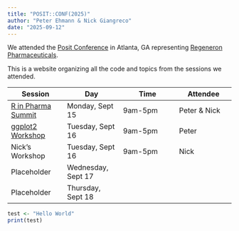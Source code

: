 ```yaml
---
title: "POSIT::CONF(2025)"
author: "Peter Ehmann & Nick Giangreco"
date: "2025-09-12"
---
```


We attended the [Posit Conference](https://posit.co/conference/) in Atlanta, GA representing [Regeneron Pharmaceuticals](https://www.regeneron.com/).

This is a website organizing all the code and topics from the sessions we attended.

| Session | Day | Time | Attendee |
|------------------|------------------|------------------|------------------|
| [R in Pharma Summit](https://posit.co/blog/register-for-r-pharma-at-posit-conf-2025/#r-pharma-summit) | Monday, Sept 15 | 9am-5pm | Peter & Nick |
| [ggplot2 Workshop](https://posit-conf-2025.github.io/ggplot2/) | Tuesday, Sept 16 | 9am-5pm | Peter |
| Nick's Workshop | Tuesday, Sept 16 | 9am-5pm | Nick |
| Placeholder | Wednesday, Sept 17 |  |  |
| Placeholder | Thursday, Sept 18 |  |  |

```r
test <- "Hello World"
print(test)
```
